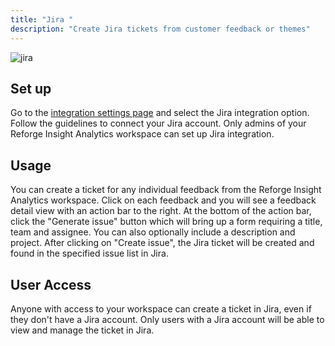 ```yaml
---
title: "Jira "
description: "Create Jira tickets from customer feedback or themes"
---
```

![jira](/images/jira.png)

## Set up
Go to the [integration settings page](https://insights.reforge.com/w/default/settings/integrations/) and select the Jira integration option. Follow the guidelines to connect your Jira account. Only admins of your Reforge Insight Analytics workspace can set up Jira integration. 


## Usage

You can create a ticket for any individual feedback from the Reforge Insight Analytics workspace. Click on each feedback and you will see a feedback detail view with an action bar to the right. 
At the bottom of the action bar, click the "Generate issue" button which will bring up a form requiring a title, team and assignee. You can also optionally include a description and project. 
After clicking on "Create issue", the Jira ticket will be created and found in the specified issue list in Jira.


## User Access

Anyone with access to your workspace can create a ticket in Jira, even if they don't have a Jira account. Only users with a Jira account will be able to view and manage the ticket in Jira.